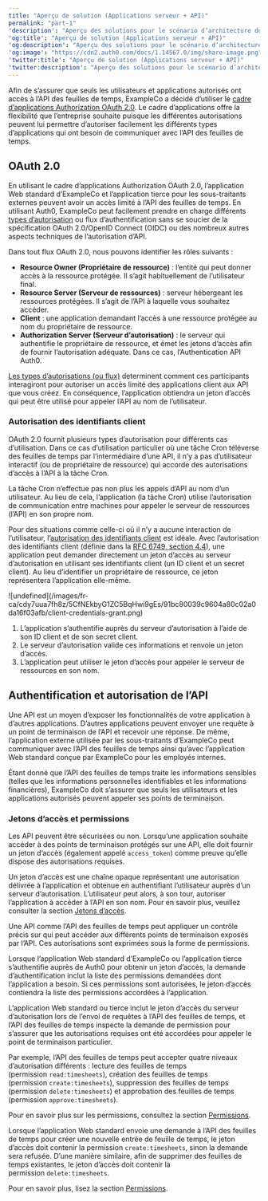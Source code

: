 ```yaml
---
title: "Aperçu de solution (Applications serveur + API)"
permalink: "part-1"
'description': "Aperçu des solutions pour le scénario d’architecture du Serveur + API"
'og:title': "Aperçu de solution (Applications serveur + API)"
'og:description': "Aperçu des solutions pour le scénario d’architecture du Serveur + API"
'og:image': "https://cdn2.auth0.com/docs/1.14567.0/img/share-image.png"
'twitter:title': "Aperçu de solution (Applications serveur + API)"
'twitter:description': "Aperçu des solutions pour le scénario d’architecture du Serveur + API"
---
```


Afin de s’assurer que seuls les utilisateurs et applications autorisés ont accès à l’API des feuilles de temps, ExampleCo a décidé d’utiliser le [cadre d’applications Authorization OAuth 2.0](https://tools.ietf.org/html/rfc6749). Le cadre d’applications offre la flexibilité que l’entreprise souhaite puisque les différentes autorisations peuvent lui permettre d’autoriser facilement les différents types d’applications qui ont besoin de communiquer avec l’API des feuilles de temps.

## OAuth 2.0

En utilisant le cadre d’applications Authorization <Tooltip href="/docs/docs/fr-ca/glossary?term=oath2" tip="OAuth 2.0
Cadre d’applications d’autorisation qui définit les protocoles d’autorisation et les flux de production." cta="Voir le glossaire">OAuth</Tooltip> 2.0, l’application Web standard d’ExampleCo et l’application tierce pour les sous-traitants externes peuvent avoir un accès limité à l’API des feuilles de temps. En utilisant Auth0, ExampleCo peut facilement prendre en charge différents [types d’autorisation](/docs/fr-ca/get-started/authentication-and-authorization-flow/which-oauth-2-0-flow-should-i-use) ou flux d’authentification sans se soucier de la spécification OAuth 2.0/<Tooltip href="/docs/docs/fr-ca/glossary?term=openid" tip="OpenID
Norme ouverte d’authentification qui permet aux applications de vérifier l’identité des utilisateurs sans avoir à collecter leurs informations de connexion." cta="Voir le glossaire">OpenID</Tooltip> Connect (OIDC) ou des nombreux autres aspects techniques de l’autorisation d’API.

<Card title="Rôles OAuth">

Dans tout flux OAuth 2.0, nous pouvons identifier les rôles suivants :

* **Resource Owner (Propriétaire de ressource)** : l’entité qui peut donner accès à la ressource protégée. Il s’agit habituellement de l’utilisateur final.
* **Resource Server (Serveur de ressources)** : serveur hébergeant les ressources protégées. Il s’agit de l’API à laquelle vous souhaitez accéder.
* **Client** : une application demandant l’accès à une ressource protégée au nom du propriétaire de ressource.
* **Authorization Server (Serveur d’autorisation)** : le serveur qui authentifie le propriétaire de ressource, et émet les jetons d’accès afin de fournir l’autorisation adéquate. Dans ce cas, l’Authentication API Auth0.

[Les types d’autorisations (ou flux)](https://auth0.com/docs/api-auth/which-oauth-flow-to-use) determinent comment ces participants interagiront pour autoriser un accès limité des applications client aux API que vous créez. En conséquence, l’application obtiendra un jeton d’accès qui peut être utilisé pour appeler l’API au nom de l’utilisateur.

</Card>

### Autorisation des identifiants client

OAuth 2.0 fournit plusieurs types d’autorisation pour différents cas d’utilisation. Dans ce cas d’utilisation particulier où une tâche Cron téléverse des feuilles de temps par l’intermédiaire d’une API, il n’y a pas d’utilisateur interactif (ou de propriétaire de ressource) qui accorde des autorisations d’accès à l’API à la tâche Cron.

La tâche Cron n’effectue pas non plus les appels d’API au nom d’un utilisateur. Au lieu de cela, l’application (la tâche Cron) utilise l’autorisation de communication entre machines pour appeler le serveur de ressources (l’API) en son propre nom.

Pour des situations comme celle-ci où il n’y a aucune interaction de l’utilisateur, l’[autorisation des identifiants client](/docs/fr-ca/get-started/authentication-and-authorization-flow/client-credentials-flow) est idéale. Avec l’autorisation des identifiants client (définie dans la [RFC 6749, section 4.4](https://tools.ietf.org/html/rfc6749#section-4.4)), une application peut demander directement un jeton d’accès au serveur d’autorisation en utilisant ses identifiants client (un ID client et un secret client). Au lieu d’identifier un propriétaire de ressource, ce jeton représentera l’application elle-même.

<Frame>![undefined](/images/fr-ca/cdy7uua7fh8z/5CfNEkbyG1ZC5BqHwi9gEs/91bc80039c9604a80c02a0da16f03afb/client-credentials-grant.png)</Frame>

1. L’application s’authentifie auprès du serveur d’autorisation à l’aide de son ID client et de son secret client.
2. Le serveur d’autorisation valide ces informations et renvoie un jeton d’accès.
3. L’application peut utiliser le jeton d’accès pour appeler le serveur de ressources en son nom.

## Authentification et autorisation de l’API

Une API est un moyen d’exposer les fonctionnalités de votre application à d’autres applications. D’autres applications peuvent envoyer une requête à un point de terminaison de l’API et recevoir une réponse. De même, l’application externe utilisée par les sous-traitants d’ExampleCo peut communiquer avec l’API des feuilles de temps ainsi qu’avec l’application Web standard conçue par ExampleCo pour les employés internes.

Étant donné que l’API des feuilles de temps traite les informations sensibles (telles que les informations personnelles identifiables et les informations financières), ExampleCo doit s’assurer que seuls les utilisateurs et les applications autorisés peuvent appeler ses points de terminaison.

### Jetons d’accès et permissions

Les API peuvent être sécurisées ou non. Lorsqu’une application souhaite accéder à des points de terminaison protégés sur une API, elle doit fournir un jeton d’accès (également appelé `access_token`) comme preuve qu’elle dispose des autorisations requises.

Un jeton d’accès est une chaîne opaque représentant une autorisation délivrée à l’application et obtenue en authentifiant l’utilisateur auprès d’un serveur d’autorisation. L’utilisateur peut alors, à son tour, autoriser l’application à accéder à l’API en son nom. Pour en savoir plus, veuillez consulter la section [Jetons d’accès](/docs/fr-ca/secure/tokens/access-tokens).

Une API comme l’API des feuilles de temps peut appliquer un contrôle précis sur qui peut accéder aux différents points de terminaison exposés par l’API. Ces autorisations sont exprimées sous la forme de permissions.

Lorsque l’application Web standard d’ExampleCo ou l’application tierce s’authentifie auprès de Auth0 pour obtenir un jeton d’accès, la demande d’authentification inclut la liste des permissions demandées dont l’application a besoin. Si ces permissions sont autorisées, le jeton d’accès contiendra la liste des permissions accordées à l’application.

L’application Web standard ou tierce inclut le jeton d’accès du serveur d’autorisation lors de l’envoi de requêtes à l’API des feuilles de temps, et l’API des feuilles de temps inspecte la demande de permission pour s’assurer que les autorisations requises ont été accordées pour appeler le point de terminaison particulier.

Par exemple, l’API des feuilles de temps peut accepter quatre niveaux d’autorisation différents : lecture des feuilles de temps (permission `read:timesheets`), création des feuilles de temps (permission `create:timesheets`), suppression des feuilles de temps (permission `delete:timesheets`) et approbation des feuilles de temps (permission `approve:timesheets`).

Pour en savoir plus sur les permissions, consultez la section [Permissions](https://auth0.com/docs/scopes).

Lorsque l’application Web standard envoie une demande à l’API des feuilles de temps pour créer une nouvelle entrée de feuille de temps, le jeton d’accès doit contenir la permission `create:timesheets`, sinon la demande sera refusée. D’une manière similaire, afin de supprimer des feuilles de temps existantes, le jeton d’accès doit contenir la permission `delete:timesheets`.

Pour en savoir plus, lisez la section [Permissions](https://auth0.com/docs/scopes).